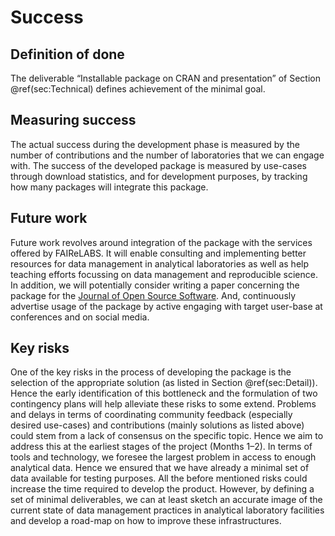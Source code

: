 # Success
<!-- 
Projects should have a definition of done that is measurable, and a thorough understanding going in of what the risks are to delivery 
-->

## Definition of done

The deliverable "Installable package on CRAN and presentation" of Section \@ref(sec:Technical) defines achievement of the minimal goal.
<!-- 
What does success look like? 
-->

## Measuring success

The actual success during the development phase is measured by the number of contributions and the number of laboratories that we can engage with. The success of the developed package is measured by use-cases through download statistics, and for development purposes, by tracking how many packages will integrate this package.
<!-- 
How will we know when success is achieved, what markers can we use along the way 
-->

## Future work
<!-- 
How could this be extended / developed in the future by yourself and/or the community in general?
-->

Future work revolves around integration of the package with the services offered by FAIReLABS. It will enable consulting and implementing better resources for data management in analytical laboratories as well as help teaching efforts focussing on data management and reproducible science. In addition, we will potentially consider writing a paper concerning the package for the [Journal of Open Source Software](https://joss.theoj.org/). And, continuously advertise usage of the package by active engaging with target user-base at conferences and on social media. 


## Key risks

One of the key risks in the process of developing the package is the selection of the appropriate solution (as listed in Section \@ref(sec:Detail)). Hence the early identification of this bottleneck and the formulation of two contingency plans will help alleviate these risks to some extend. Problems and delays in terms of coordinating community feedback (especially desired use-cases) and contributions (mainly solutions as listed above) could stem from a lack of consensus on the specific topic. Hence we aim to address this at the earliest stages of the project (Months 1--2). In terms of tools and technology, we foresee the largest problem in access to enough analytical data. Hence we ensured that we have already a minimal set of data available for testing purposes. All the before mentioned risks could increase the time required to develop the product. However, by defining a set of minimal deliverables, we can at least sketch an accurate image of the current state of data management practices in analytical laboratory facilities and develop a road-map on how to improve these infrastructures. 

<!-- 
What sort of things could come up that can delay or break the project?

 - [ ] People
 - [ ] Processes
 - [ ] Tooling & Technology
 - [ ] Costs

-->
